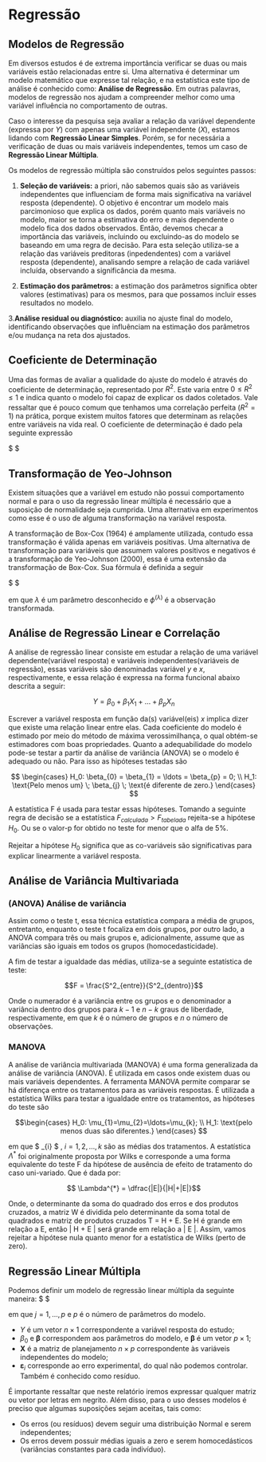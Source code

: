 # Regressão

## Modelos de Regressão

Em diversos estudos é de extrema importância verificar se duas ou mais variáveis estão relacionadas entre si. Uma alternativa é determinar um modelo matemático que expresse tal relação, e na estatística este tipo de análise é conhecido como: **Análise de Regressão**. Em outras palavras, modelos de regressão nos ajudam a compreender melhor como uma variável influência no comportamento de outras.

Caso o interesse da pesquisa seja avaliar a relação da variável dependente (expressa por $Y$) com apenas uma variável independente ($X$), estamos lidando com **Regressão Linear Simples**. Porém, se for necessária a verificação de duas ou mais variáveis independentes, temos um caso de **Regressão Linear Múltipla**.

Os modelos de regressão múltipla são construídos pelos seguintes passos:

1.  **Seleção de variáveis:** a priori, não sabemos quais são as variáveis independentes que influenciam de forma mais significativa na variável resposta (dependente). O objetivo é encontrar um modelo mais parcimonioso que explica os dados, porém quanto mais variáveis no modelo, maior se torna a estimativa do erro e mais dependente o modelo fica dos dados observados. Então, devemos checar a importância das variáveis, incluindo ou excluindo-as do modelo se baseando em uma regra de decisão. Para esta seleção utiliza-se a relação das variáveis preditoras (inpedendentes) com a variável resposta (dependente), analisando sempre a relação de cada variável incluída, observando a significância da mesma.

2.  **Estimação dos parâmetros:** a estimação dos parâmetros significa obter valores (estimativas) para os mesmos, para que possamos incluir esses resultados no modelo.

3.**Análise residual ou diagnóstico:** auxilia no ajuste final do modelo, identificando observações que influênciam na estimação dos parâmetros e/ou mudança na reta dos ajustados.

## Coeficiente de Determinação

Uma das formas de avaliar a qualidade do ajuste do modelo é através do coeficiente de determinação, representado por $R^2$. Este varia entre $0\leq R^2 \leq 1$ e indica quanto o modelo foi capaz de explicar os dados coletados. Vale ressaltar que é pouco comum que tenhamos uma correlação perfeita ($R^2=1$) na prática, porque existem muitos fatores que determinam as relações entre variáveis na vida real. O coeficiente de determinação é dado pela seguinte expressão

$ \begin{eqnarray*}
R^2=\dfrac{\bigg(\sum_{i=1}^n (x_i-\bar{x})Y_i\bigg)^2}{\sum_{i=1}^n (x_i - \bar{x})^2 \sum_{i=1}^n (Y_i - \bar{Y})^2}
\end{eqnarray*} $

## Transformação de Yeo-Johnson

Existem situações que a variável em estudo não possui comportamento normal e para o uso da regressão linear múltipla é necessário que a suposição de normalidade seja cumprida. Uma alternativa em experimentos como esse é o uso de alguma transformação na variável resposta.

A transformação de Box-Cox (1964) é amplamente utilizada, contudo essa transformação é válida apenas em variáveis positivas. Uma alternativa de transformação para variáveis que assumem valores positivos e negativos é a transformação de Yeo-Johnson (2000), essa é uma extensão da transformação de Box-Cox. Sua fórmula é definida a seguir

$ \begin{eqnarray*}
\phi^{(\lambda)}=\left\{\begin{array}{rc}
\dfrac{(y+1)^\lambda-1}{\lambda},&\mbox{para }\lambda \neq0, y \geq 0\\
\text{log}(y+1), &\mbox{para } \lambda =0 , y\geq 0 \\
-\dfrac{(1-y)^{2-\lambda}-1}{2-\lambda},  &\mbox{para } \lambda \neq2 , y < 0 \\
-\text{log}(1-y), &\mbox{para } \lambda =2 , y < 0 
\end{array}\right.
\end{eqnarray*} $

em que $\lambda$ é um parâmetro desconhecido e $\phi^{(\lambda)}$ é a observação transformada.

## Análise de Regressão Linear e Correlação

A análise de regressão linear consiste em estudar a relação de uma variável dependente(variável resposta) e variáveis independentes(variáveis de regressão), essas variáveis são denominadas variável $y$ e $x$, respectivamente, e essa relação é expressa na forma funcional abaixo descrita a seguir:

$$Y = \beta_{0} + \beta_{1} X_{1} + \ldots + \beta_{p} X_{n}$$

Escrever a variável resposta em função da(s) variável(eis) $x$ implica dizer que existe uma relação linear entre elas. Cada coeficiente do modelo é estimado por meio do método de máxima verossimilhança, o qual obtém-se estimadores com boas propriedades. Quanto a adequabilidade do modelo pode-se testar a partir da análise de variância (ANOVA) se o modelo é adequado ou não. Para isso as hipóteses testadas são

$$
\begin{cases}
 H_0: \beta_{0} = \beta_{1} = \ldots = \beta_{p} = 0; \\
 H_1: \text{Pelo menos um} \; \beta_{j} \; \text{é diferente de zero.}
\end{cases} $$

A estatística F é usada para testar essas hipóteses. Tomando a seguinte regra de decisão se a estatística $F_{calculada} > F_{tabelada}$ rejeita-se a hipótese $H_{0}$. Ou se o valor-p for obtido no teste for menor que o alfa de $5\%$.

Rejeitar a hipótese $H_{0}$ significa que as co-variáveis são significativas para explicar linearmente a variável resposta.

## Análise de Variância Multivariada

### (ANOVA) Análise de variância

Assim como o teste t, essa técnica estatística compara a média de grupos, entretanto, enquanto o teste t focaliza em dois grupos, por outro lado, a ANOVA compara três ou mais grupos e, adicionalmente, assume que as variâncias são iguais em todos os grupos (homocedasticidade).

A fim de testar a igualdade das médias, utiliza-se a seguinte estatística de teste:

$$F = \frac{S^2_{entre}}{S^2_{dentro}}$$

Onde o numerador é a variância entre os grupos e o denominador a variância dentro dos grupos para $k-1$ e $n - k$ graus de liberdade, respectivamente, em que $k$ é o número de grupos e $n$ o número de observações.

### MANOVA

A análise de variância multivariada (MANOVA) é uma forma generalizada da análise de variância (ANOVA). É utilizada em casos onde existem duas ou mais variáveis dependentes. A ferramenta MANOVA permite comparar se há diferença entre os tratamentos para as variáveis respostas. É utilizada a estatística Wilks para testar a igualdade entre os tratamentos, as hipóteses do teste são

$$\begin{cases}
  H_0: \mu_{1}=\mu_{2}=\ldots=\mu_{k};    \\
  H_1: \text{pelo menos duas são diferentes.}
\end{cases}
 $$

em que \$ \mu\_{i} \$ , $i = 1,2,\ldots,k$ são as médias dos tratamentos. A estatística $\Lambda^{*}$ foi originalmente proposta por Wilks e corresponde a uma forma equivalente do teste F da hipótese de ausência de efeito de tratamento do caso uni-variado. Que é dada por:

$$ \Lambda^{*} = \dfrac{|E|}{|H|+|E|}$$

Onde, o determinante da soma do quadrado dos erros e dos produtos cruzados, a matriz W é dividida pelo determinante da soma total de quadrados e matriz de produtos cruzados T = H + E. Se H é grande em relação a E, então \| H + E \| será grande em relação a \| E \|. Assim, vamos rejeitar a hipótese nula quanto menor for a estatística de Wilks (perto de zero).

## Regressão Linear Múltipla

Podemos definir um modelo de regressão linear múltipla da seguinte maneira: $ \begin{eqnarray*}
Y= \beta_0 + \boldsymbol{\beta}_j\boldsymbol{X}_j+\boldsymbol{\varepsilon}_i,\ i=1,...,n,
\end{eqnarray*} $

em que $j=1,...,p$ e $p$ é o número de parâmetros do modelo.

-   $Y$ é um vetor $n\times 1$ correspondente a variável resposta do estudo;
-   $\beta_0$ e $\boldsymbol{\beta}$ correspondem aos parâmetros do modelo, e $\boldsymbol{\beta}$ é um vetor $p\times 1$;
-   $\boldsymbol{X}$ é a matriz de planejamento $n\times p$ correspondente às variáveis independentes do modelo;
-   $\boldsymbol{\varepsilon}_i$ corresponde ao erro experimental, do qual não podemos controlar. Também é conhecido como resíduo.

É importante ressaltar que neste relatório iremos expressar qualquer matriz ou vetor por letras em negrito. Além disso, para o uso desses modelos é preciso que algumas suposições sejam aceitas, tais como:

-   Os erros (ou resíduos) devem seguir uma distribuição Normal e serem independentes;
-   Os erros devem possuir médias iguais a zero e serem homocedásticos (variâncias constantes para cada indivíduo).
